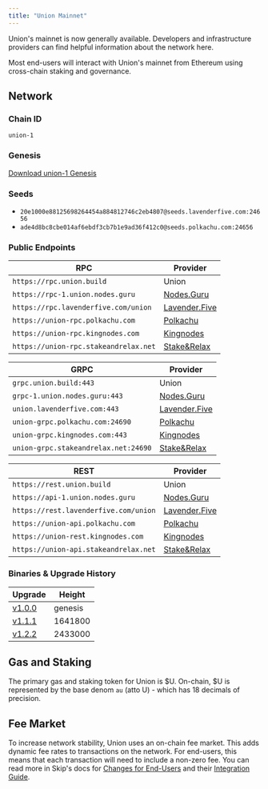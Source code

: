```yaml
---
title: "Union Mainnet"
---
```


Union's mainnet is now generally available. Developers and infrastructure providers can find helpful information about the network here.

Most end-users will interact with Union's mainnet from Ethereum using cross-chain staking and governance.


## Network

### Chain ID

`union-1`

### Genesis

[Download union-1 Genesis](https://rpc.union.build/genesis)

### Seeds

- `20e1000e88125698264454a884812746c2eb4807@seeds.lavenderfive.com:24656`
- `ade4d8bc8cbe014af6ebdf3cb7b1e9ad36f412c0@seeds.polkachu.com:24656`

### Public Endpoints

| RPC                                   | Provider                                  |
| ------------------------------------  | ----------------------------------------- |
| `https://rpc.union.build`             | Union                                     |
| `https://rpc-1.union.nodes.guru`      | [Nodes.Guru](https://nodes.guru)          |
| `https://rpc.lavenderfive.com/union`  | [Lavender.Five](https://lavenderfive.com) |
| `https://union-rpc.polkachu.com`      | [Polkachu](https://polkachu.com)          |
| `https://union-rpc.kingnodes.com`     | [Kingnodes](https://kingnodes.com)        |
| `https://union-rpc.stakeandrelax.net` | [Stake&Relax](https://stakeandrelax.net)  |

| GRPC                                 | Provider                                  |
| ----------------------------------   | ----------------------------------------- |
| `grpc.union.build:443`               | Union                                     |
| `grpc-1.union.nodes.guru:443`        | [Nodes.Guru](https://nodes.guru)          |
| `union.lavenderfive.com:443`         | [Lavender.Five](https://lavenderfive.com) |
| `union-grpc.polkachu.com:24690`      | [Polkachu](https://polkachu.com)          |
| `union-grpc.kingnodes.com:443`       | [Kingnodes](https://kingnodes.com)        |
| `union-grpc.stakeandrelax.net:24690` | [Stake&Relax](https://stakeandrelax.net)  |

| REST                                  | Provider                                  |
| ------------------------------------- | ----------------------------------------- |
| `https://rest.union.build`            | Union                                     |
| `https://api-1.union.nodes.guru`      | [Nodes.Guru](https://nodes.guru)          |
| `https://rest.lavenderfive.com/union` | [Lavender.Five](https://lavenderfive.com) |
| `https://union-api.polkachu.com`      | [Polkachu](https://polkachu.com)          |
| `https://union-rest.kingnodes.com`    | [Kingnodes](https://kingnodes.com)        |
| `https://union-api.stakeandrelax.net` | [Stake&Relax](https://stakeandrelax.net)  |

### Binaries & Upgrade History

| Upgrade                                                                    | Height  |
| -------------------------------------------------------------------------- | ------- |
| [v1.0.0](https://github.com/unionlabs/union/releases/tag/uniond%2Fv1.0.0)  | genesis |
| [v1.1.1](https://github.com/unionlabs/union/releases/tag/uniond%2Fv1.1.1)  | 1641800 |
| [v1.2.2](https://github.com/unionlabs/union/releases/tag/uniond%2Fv1.2.2)  | 2433000 |

## Gas and Staking

The primary gas and staking token for Union is \$U. On-chain, \$U is represented by the base denom `au` (atto U) - which has 18 decimals of precision.

## Fee Market

To increase network stability, Union uses an on-chain fee market. This adds dynamic fee rates to transactions on the network. For end-users, this means that each transaction will need to include a non-zero fee. You can read more in Skip's docs for [Changes for End-Users](https://github.com/skip-mev/feemarket/blob/f1f216e15aa6bcc05075a7079496764820a0f545/docs/UPGRADING.md#changes-for-end-users) and their [Integration Guide](https://github.com/skip-mev/feemarket/blob/f1f216e15aa6bcc05075a7079496764820a0f545/docs/INTEGRATIONS.md).

